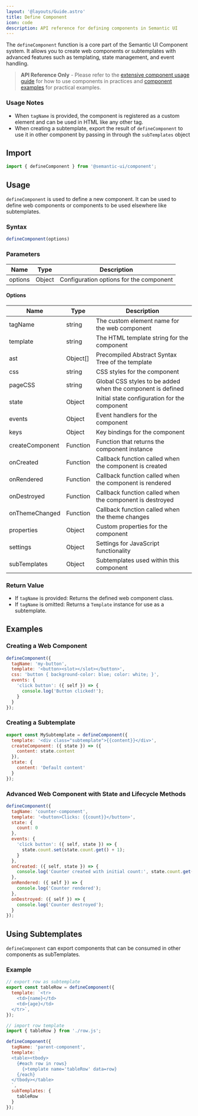 ```yaml
---
layout: '@layouts/Guide.astro'
title: Define Component
icon: code
description: API reference for defining components in Semantic UI
---
```


The `defineComponent` function is a core part of the Semantic UI Component system. It allows you to create web components or subtemplates with advanced features such as templating, state management, and event handling.

> **API Reference Only** - Please refer to the [extensive component usage guide](/components/create) for how to use components in practices and [component examples](/examples/counter) for practical examples.

### Usage Notes

* When `tagName` is provided, the component is registered as a custom element and can be used in HTML like any other tag.
* When creating a subtemplate, export the result of `defineComponent` to use it in other component by passing in through the `subTemplates` object

## Import

```javascript
import { defineComponent } from '@semantic-ui/component';
```

## Usage

`defineComponent` is used to define a new component. It can be used to define web components or components to be used elsewhere like subtemplates.

### Syntax

```javascript
defineComponent(options)
```

### Parameters

| Name    | Type   | Description                    |
|---------|--------|--------------------------------|
| options | Object | Configuration options for the component |

#### Options

| Name             | Type     | Description                                                |
|------------------|-----------|------------------------------------------------------------|
| tagName          | string   | The custom element name for the web component               |
| template         | string   | The HTML template string for the component                  |
| ast              | Object[] | Precompiled Abstract Syntax Tree of the template            |
| css              | string   | CSS styles for the component                                |
| pageCSS          | string   | Global CSS styles to be added when the component is defined |
| state            | Object   | Initial state configuration for the component               |
| events           | Object   | Event handlers for the component                            |
| keys             | Object   | Key bindings for the component                              |
| createComponent  | Function | Function that returns the component instance                |
| onCreated        | Function | Callback function called when the component is created      |
| onRendered       | Function | Callback function called when the component is rendered     |
| onDestroyed      | Function | Callback function called when the component is destroyed    |
| onThemeChanged   | Function | Callback function called when the theme changes             |
| properties       | Object   | Custom properties for the component                         |
| settings         | Object   | Settings for JavaScript functionality                       |
| subTemplates     | Object   | Subtemplates used within this component                     |

### Return Value

* If `tagName` is provided: Returns the defined web component class.
* If `tagName` is omitted: Returns a `Template` instance for use as a subtemplate.

## Examples

### Creating a Web Component

```javascript
defineComponent({
  tagName: 'my-button',
  template: '<button><slot></slot></button>',
  css: 'button { background-color: blue; color: white; }',
  events: {
    'click button': ({ self }) => {
      console.log('Button clicked!');
    }
  }
});
```

### Creating a Subtemplate

```javascript
export const MySubtemplate = defineComponent({
  template: '<div class="subtemplate">{{content}}</div>',
  createComponent: ({ state }) => ({
    content: state.content
  }),
  state: {
    content: 'Default content'
  }
});
```

### Advanced Web Component with State and Lifecycle Methods

```javascript
defineComponent({
  tagName: 'counter-component',
  template: '<button>Clicks: {{count}}</button>',
  state: {
    count: 0
  },
  events: {
    'click button': ({ self, state }) => {
      state.count.set(state.count.get() + 1);
    }
  },
  onCreated: ({ self, state }) => {
    console.log('Counter created with initial count:', state.count.get());
  },
  onRendered: ({ self }) => {
    console.log('Counter rendered');
  },
  onDestroyed: ({ self }) => {
    console.log('Counter destroyed');
  }
});
```

## Using Subtemplates

`defineComponent` can export components that can be consumed in other components as subTemplates.

### Example


```javascript title='row.js'
// export row as subtemplate
export const tableRow = defineComponent({
  template: `<tr>
    <td>{name}</td>
    <td>{age}</td>
  </tr>`,
});
```

```javascript title='table.js';
// import row template
import { tableRow } from './row.js';

defineComponent({
  tagName: 'parent-component',
  template: `
  <table><tbody>
    {#each row in rows}
      {>template name='tableRow' data=row}
    {/each}
  </tbody></table>
  `,
  subTemplates: {
    tableRow
  }
});
```
